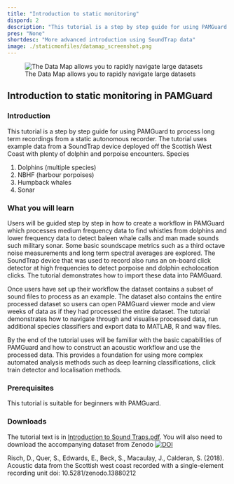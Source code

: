 ```yaml
---
title: "Introduction to static monitoring"
dispord: 2
description: "This tutorial is a step by step guide for using PAMGuard to process long term recordings from a static autonomous recorder."
pres: "None"
shortdesc: "More advanced introduction using SoundTrap data"
image: ./staticmonfiles/datamap_screenshot.png
---
```


![The Data Map allows you to rapidly navigate large datasets](./staticmonfiles/datamap_screenshot.png "The Data Map allows you to rapidly navigate large datasets")

## Introduction to static monitoring in PAMGuard

### Introduction

This tutorial is a step by step guide for using PAMGuard to process long term recordings from a static autonomous recorder. The tutorial uses example data from a SoundTrap device deployed off the Scottish West Coast with plenty of dolphin and porpoise encounters. Species

1.  Dolphins (multiple species)
2.  NBHF (harbour porpoises)
3.  Humpback whales
4.  Sonar

### What you will learn

Users will be guided step by step in how to create a workflow in PAMGuard which processes medium frequency data to find whistles from dolphins and lower frequency data to detect baleen whale calls and man made sounds such military sonar. Some basic soundscape metrics such as a third octave noise measurements and long term spectral averages are explored. The SoundTrap device that was used to record also runs an on-board click detector at high frequencies to detect porpoise and dolphin echolocation clicks. The tutorial demonstrates how to import these data into PAMGuard.

Once users have set up their workflow the dataset contains a subset of sound files to process as an example. The dataset also contains the entire processed dataset so users can open PAMGuard viewer mode and view weeks of data as if they had processed the entire dataset. The tutorial demonstrates how to navigate through and visualise processed data, run additional species classifiers and export data to MATLAB, R and wav files.

By the end of the tutorial uses will be familiar with the basic capabilities of PAMGuard and how to construct an acoustic workflow and use the processed data. This provides a foundation for using more complex automated analysis methods such as deep learning classifications, click train detector and localisation methods.

### Prerequisites

This tutorial is suitable for beginners with PAMGuard.

### Downloads

The tutorial text is in [Introduction to Sound Traps.pdf](https://github.com/PAMGuardLearning/Intro2Pamguard/releases/download/V2.02.13/Introduction.Sound.Traps.2024-v2-02-13.pdf). You will also need to download the accompanying dataset from Zenodo [![DOI](https://zenodo.org/badge/DOI/10.5281/zenodo.13880212.svg)](https://doi.org/10.5281/zenodo.13880212)

Risch, D., Quer, S., Edwards, E., Beck, S., Macaulay, J., Calderan, S. (2018). Acoustic data from the Scottish west coast recorded with a single-element recording unit doi: 10.5281/zenodo.13880212

